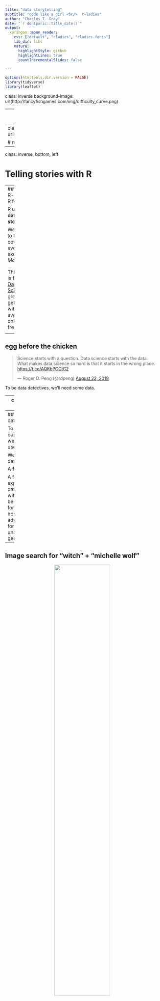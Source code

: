 ```yaml
---
title: "data storytelling"
subtitle: "code like a girl <br/>  r-ladies"
author: "Charles T. Gray"
date: "`r dontpanic::title_date()`"
output:
  xaringan::moon_reader:
    css: ["default", "rladies", "rladies-fonts"]
    lib_dir: libs
    nature:
      highlightStyle: github
      highlightLines: true
      countIncrementalSlides: false

---
```


```r
options(htmltools.dir.version = FALSE)
library(tidyverse)
library(leaflet)
```


class: inverse
background-image: url(http://fancyfishgames.com/img/difficulty_curve.png)

---
class: bottom, right
background-image: url(http://unconf18.ropensci.org/images/Seattle.svg)

# `l33t` is in the eye of the beholder: rOpenSci Unconf 2018

---
class: top, right
background-image: url(https://github.com/ropenscilabs/mchtoolbox/raw/master/man/figures/imgHexSmall.png)

# meritget: `w00t`

---
class: inverse, bottom, left

# Telling stories with R

---
## What do R-users use R for?

R users are **data storytellers**.

We're going to try to cover everything except *Model*.

<!-- ![](https://github.com/hadley/r4ds/blob/master/diagrams/data-science-explore.png?raw=true) -->

<center>
<img src="https://github.com/hadley/r4ds/blob/master/diagrams/data-science-explore.png?raw=true" style="width:60%">
</center>


This image is from [R for Data Science](http://r4ds.had.co.nz/), a great text to get started with. It's available online as a free ebook.

<blockquote class="twitter-tweet" data-lang="en"><p lang="en" dir="ltr">I just crunched the numbers and determined I make (on average) $1.86 on each copy of R4DS — so you should never feel about using the free website! (<a href="https://t.co/48IKOWCtSc">https://t.co/48IKOWCtSc</a>)</p>&mdash; Hadley Wickham (@hadleywickham) <a href="https://twitter.com/hadleywickham/status/1032413255313055745?ref_src=twsrc%5Etfw">August 22, 2018</a></blockquote>
<script async src="https://platform.twitter.com/widgets.js" charset="utf-8"></script>

---

## egg before the chicken

<blockquote class="twitter-tweet" data-lang="en"><p lang="en" dir="ltr">Science starts with a question. Data science starts with the data. What makes data science so hard is that it starts in the wrong place. <a href="https://t.co/AQKbPCCtC2">https://t.co/AQKbPCCtC2</a></p>&mdash; Roger D. Peng (@rdpeng) <a href="https://twitter.com/rdpeng/status/1032082808964100096?ref_src=twsrc%5Etfw">August 22, 2018</a></blockquote>
<script async src="https://platform.twitter.com/widgets.js" charset="utf-8"></script>


To be data detectives, we'll need some data.

---
class: inverse, bottom, left

# A fitting dataset

---
## A fitting dataset

To familiarise ourselves with R, we will do what R users do.

We will explore a dataset.

A **fitting** dataset. 

A few images to explain why a dataset about witch trials might be appropriate for a workshop hosted by an advocacy group for underrepresented genders.

---
## Image search for "witch" + "michelle wolf"

<center>
<img src="https://steemitimages.com/DQmRquBByC9rwriPGJgp3uHy4Hatg9gTQzDicgGiiX1uAzi/MichelleWolfWickedWitch_13.png" style="width:60%">
</center>

---
## Image search for "witch" + "julia gillard"

<center>
<img src="https://static.ffx.io/images/$zoom_1%2C$multiply_0.512%2C$ratio_1.777778%2C$width_2000%2C$x_0%2C$y_23/t_crop_custom/t_sharpen%2Cq_auto%2Cf_auto/415251affe0440a502699c0723e8229e86270864" style="width:70%">
</center>

---
## Image search for "witch" + "hillary clinton"

<center>
<img src="http://wp.production.patheos.com/blogs/panmankey/files/2016/11/1-hillary-witch-2-768x432.jpg" style="width:80%">
</center>

### A fitting dataset

The inspiration for this presentation was an [analysis](http://rex-analytics.com/witch-hunting-europe-discovery-missingness/) by Steph de Silva, of [useR! 2018](https://user2018.r-project.org/blog/2018/05/30/interview-with-steph-de-silva/) keynote renown.


---
class: inverse, bottom, left
# Questions, questions that need answering

---
## What would you like to know?

What *data* do we have available?


```r
# Below, the <center> syntax is html to centre the gif within. Notice that it is the same syntax as importing a png, jpg, or pdf image. 

# Rmarkdown and chunks support latex, html, bash, python, and whatnot. Due to this flexibility, for some researchers, such as Charles, .Rmd is their preferred working document type.  

# Setting the chunk option to echo = FALSE ensures this isn't in the html output. There are many chunk options in Rmarkdown documents to explore. 
```

<center>
<img src="https://alloftheones.files.wordpress.com/2014/04/ezgif-save.gif" style="width:60%">
</center>

---
## How to answer these questions?

For *this* workshop:

- [language](https://www.r-project.org/): R
- [Integrated development environment (IDE)](https://en.wikipedia.org/wiki/Integrated_development_environment): RStudio

### Why these tools?

- R was intentionally developed to be a data analysis language (aeroplane) 
- RStudio is designed to help users use R (airport)

"The plane is pretty boring without the airport around it."

(Tip of the hat to Julia Lowndes for the aeroplane analogy.)

---
class: inverse, bottom, left
# Installation hell

---
## Installation overview

- install R
- install RStudio 

Installation instructions [adapted](https://github.com/rladies/meetup-presentations_london/blob/master/2016-04_Beginners_DropIn/April_DropIn.Rmd) with appreciation from a previous workshop. 

---
## Install R on Mac or Windows

Go to the [Comprehensive R Archive Network](https://cran.r-project.org/)(CRAN) website.

It was first in a google search for 'cran' in June 2018.

---

### For Mac users

- Click on **Download R for (Mac) OS X** 
- Look at the top link under **Latest release**, which at time of writing is **R-3.5.0.pkg**, and download this if compatible with your current version mac OS (Mavericks 10.9 or higher). Otherwise download the version beneath it which is compatible for older mac OS versions. 

### For Windows users

- Click on **Download R for Windows** 
- Then click on the link **install R for the first time** 
- Download from the large link at the top of the page which at time of writing is **Download R 3.5.0 for Windows**. 

---
## Install R

- Then double click the downloaded **R-3.5.0.pkg** file and follow the prompts to install the downloaded software.

---
## Download & Install RStudio:

Go to the [RStudio](https://www.rstudio.com/) website.  

It was first in a google search for 'rstudio' in June 2018.

Choose **RStudio** and scroll down to the blue **Download RStudio Desktop** button. 

Click the green button to download **RStudio Desktop Open Source License** and select appropriate installer for your operating system.

Double click the installer and follow the prompts to set up RStudio. 

---
## Why RStudio?

Working in an RStudio [project](https://support.rstudio.com/hc/en-us/articles/200526207-Using-Projects) has **many** benefits.

- Free, open source software R in an IDE
- Reproducible workflows
- Streamlined workflow, project to package

---
class: inverse, bottom, left
# Getting started in RStudio

---
## Create a project

- Open RStudio and create a project via **File-New Project**
- Select **New Directory** and choose **New Project**
- Name your project **rcurious**
- Save the project directory wherever suits you


---
## Argh, so many windows

Let's start with a couple useful panes.

- Console
- Environment

### Cheat sheet

**Help-Cheatsheets-RStudio IDE Cheatsheet** 

---
class: inverse, bottom, left
# How to run code?!

---

## Pseudo code

So that you have the experience of getting your hands dirty with code, we'll use pseudo code.

```{}
<this is pseudo code>

install.packages("<write code here>")


```

If I wanted to install a package called `metafor`, I would use the code

```{}
install.packages("metafor")
```

Notice that we drop the `<>`. That's not code, it's *pseudo code* to highlight where your input is.

---

## Running code in the Console

The console is where you can execute single-line R commands.

The console is located, by default, in the lower left pane. 

### code it, grrl

Try `3 + 2` in the Console pane and press **enter**.

---

## Environment

I can store the number 5 in an *object* `x`. To assign a value we use an arrow `<-`.

```r
# Say, if I wanted to store the character string 
"the cake is a lie" 
# in a variable called cake. 
cake <- "the cake is a lie"

# show me the cake
cake
```

### code it, grrl

If I assign the value 5 to the *object* `x`, and call it in the console, it returns the value assigned.

```r
# Assign 5 to x and call x.
x <- 5
```

There are many complex data types in R.

---

## Data structures in R

Data *objects* can be made of

- numbers
- characters "this is a character string"
- logicals (TRUE/FALSE) 
- list (mixed)

Or tables of combinations of the above.

```r
# The head() function displays the top of the table. Here I asked to see the top 2 lines of the preloaded iris dataset in R. These small preloaded datasets are very handy for trying things out.

head(iris, 2)

# Notice, also, that setting echo = FALSE in this chunk prevents the code and commments from displaying in the knitted document.
```


And much more.

---

The witch trials dataset is a table.

It is a [*tidy*](https://cran.r-project.org/web/packages/tidyr/vignettes/tidy-data.html) data structure:

- rows are *observations*
- columns are *variables* (attributes)

---

## Editor

We'll do this analysis in R markdown.

- run code in *chunks*
- write in text, LaTeX, html, outside of code chunks 
- make websites, presentations, books 

---
class: bottom, center, inverse

# Rmarkdown

---

## Opening an .Rmd

Open **File-New File-R Markdown** 

Follow the prompts to install the required *packages*.  

Give your document a title and press **ok**.

This will open an *untitled* template. 

Save your document - note, you have given your document a title, not saved it!

Press the wheel next to the **knit** icon at the top of the Editor pane and select Viewer.

Now we will *knit* our document.

---

## The tutorial document

A treasure trove! 

---
## Presentations to notes
 
**control + shift + k** to knit

But it is annoying having a pop out window, so let's view these notes in the Viewer pane.

We are going to modify the YAML at the top of the document so that you can see how to toggle a presentation into notes. 

Press the little **document outline** button in the top right corner of the Editor pane, and navigate to the top of the document.

```
output :
  # ioslides_presentation 
  html_document: 
     toc: true
     toc_float: true
```

Knit again. (This can take a while.) 

---

### code it, grrl

Navigate to this section in the Editor pane by using the **Document Outline** provided by the button in the top right of the Editor.

---
### code it, grrl

Let's create a section called **cats**.


- To create a heading use `#`. The more `###`, the smaller the heading.

```{}
## cats are awesome
```

becomes 

## cats are awesome

```r
# add heading here "cats" 
```

## cats

Somewhat confusingly, comments in R are indicated with a single `#`.


---
We can add bullet points with  `-`. So,

```
- Euclid
- Beanie
- Patches
```

renders in your output like this:

- Euclid
- Beanie
- Patches 


### code it, grrl

```r
# add Patches' name to the list
```

### Cheatsheet

You can make tables, insert images and videos, and much more! 

There are two cheatsheets on RMarkdown in **Help-Cheatsheets**. 

### 

Knit your document and bask in the pretty!

---
class: inverse, bottom, left 

# Packages

---

## Packages

Packages are collections of other people's code.

Often someone has already written a script that does what you want to do.

For example, we want to import the witch trials data. We will use a package that helps with data wrangling tasks like this, the [`tidyverse`](https://www.tidyverse.org/). 

We're going to use the metapackage `tidyverse` to help us with our data analysis. 

---

## Functions

The most common element of packages are functions. R also comes preloaded with a *base* of functions commonly used. 

Functions run other people's code for us, so that we don't have to reinvent the wheel. 
We will use functions to intall and load the `tidyverse`.

### How to spot a function

- *functions* in R take the form `<function()>`

### Getting more information 

To learn more about a function, type `?function` into the Console, and the Help pane will display documentation. 

---

## Installing packages

We want to install the package `tidyverse`.

Take a look at the help documentation for the function `install.packages()`.

### installation
`install.packages("<name of package>")`

NB: packages only need to be installed once.

---
## Using packages

`library(<name of package>)`

### code it, grrl

We would like to install and use a package called "tidyverse". 

Let's try. 

I already have `tidyverse` installed. What happens if I try to load a package I haven't installed yet? 

```r
# load tidyverse
library(tidyverse)

# try loading a package that hasn't been installed at the console 
```

---
class: bottom, left, inverse

# Importing data

---

## Import the witch trials data

Since the data is stored on an online repository, we can import it via url. 

We can import this data using the `read_csv()` function from the `tidyverse`. 

**This function takes one argument, the url, which goes between the () as a "character string".**   

There are many types file types, which often need special care. 

---
## code it, grrl

The data is found here: "https://raw.githubusercontent.com/JakeRuss/witch-trials/master/data/trials.csv"

Try importing the data at the console with `read_csv`. 

```{}
read_csv(<"my_url">)
```



```r
# import data with read_csv
witchdat <- readr::read_csv("https://raw.githubusercontent.com/JakeRuss/witch-trials/master/data/trials.csv")
```


`read_csv` with the argument url produces a data object. An object we can assign.

Open a code chunk *here* and read the data in using `read_csv` and assign `<-` the data to an object called `witchdat`

- **control+alt+i** to open a code chunk. 
- press green **play** to run chunk.


---

## Take a look

What do we see in the Environment?

Click on it!


---
class: inverse, bottom, left

# Exploratory data analysis

---
## Exploratory data analysis

Let's explore the information in this table.

- summary
- wrangling and cleaning 
- visualisation

---
## Summary functions

Lots of objects in R `<an R object>` are friendly to the `summary(<an R object>)` function. We're going to use a fancy summary function that gives nice histograms. 

```{}
skimr::skim(<a dataset>)
```

### code it, grrl

- Open a code chunk here and load the `skimr` package in your notes
- apply the `skim` function to the `witchdat` data

```r
skimr::skim(witchdat)
```

---
### 

```r
summary(witchdat$year)
```


---
## Informed questions

*Based on this new information, what questions do we add or update?*

At this point, we often wish to manipulate the data in some way. 

This is variously known as wrangling, cleaning, and scrubbing.

---
class: bottom, left, inverse
# Data wrangling

---
## The fine art of wrangling

<center>
<img src="http://p.migdal.pl/imgs/2016-03-15-dark-side-of-science-meme.jpg" style="width:80%">
</center>

---
## Change the name of a variable

This presentation is inspired by Steph de Silva's wonderful [analysis](http://rex-analytics.com/witch-hunting-europe-discovery-missingness/) *Witch Hunting in Europe: a discovery of missingness*.

One of the first things that Steph does is change the name of the column `gadm.adm0` to something more human-interpretable, `country`.

Steph notes, 
> "This is a gross oversimplification of geography in the middle ages of Europe, but it describes the location of the trial in terms that will be most familiar to many modern users."

---
## Follow in the footsteps of greatness

Let's use the `rename()` function to change the name of the variable (column) `gadm.adm0` to `country`.

To do this, we'll learn a very useful *operator*, the pipe ` %>% `. 

---
## The pipe

Piping makes code easier to read (arguably).  

For example, we saw a snapshot of the preloaded iris data earlier.

The `head()` function takes one argument, a table: 

```{}
head(<some data table>). 
```

But we could also *pipe* `%>%` the data into the function.

```{}
<some data table> %>% head() 
```

---
## code it, grrl

Use the pipe operator and the `head` function to present the top of the `witchdat` dataset. 

```r
# head function applied to witchdat

# head function with pipe applied to witchdat

```

---
## Rename a column

We can rename a column by constructing a pipe from the table to the `rename` function
```{}
<my data> %>% 
  rename(<newname> = <oldname>)
```
### code it, grrl

Pipe `witchdat` to the `rename` function and change `gadm.adm0` to `country`. 

---
class: bottom, left, inverse
# Visualisation

---
## The structure of a ggplot

The tidy way of plotting data is with the `ggplot2` package, which comes with the `tidyverse`.

```{}
<some data> %>% # pipe the data to ggplot()



```

```r
witchdat %>% ggplot()
```


### code it, grrl

What happens when we `%>%` the `witchdat` table into `ggplot()`?

---
## Aesthetics

We define x and y axes of the plot with aesthetics in `ggplot`.

```{}
<some data> %>% 
  ggplot(aes(x = <column name>, y = <column name>))
```

### code it, grrl

What happens if we set x and y axes to column names in `aes`? 

---
## code it, grrl: my first ggplot

Let's see how many women were murdered as witches over time.  

We'll add a plot layer `+` to our ggplot using `geom_point` for a scatterplot. 

Set the x axis to *year* and the y axis to *deaths*.

```{}
<data> %>% 
  ggplot(aes(x = <column with year>, y = <column with deaths>)) +
  geom_point() # Adds a scatterplot.
```


```r
# just in case I forgot to import the data 
witchdat <- readr::read_csv("https://raw.githubusercontent.com/JakeRuss/witch-trials/master/data/trials.csv")


```


---
## leaflet demo


```r
leaflet::leaflet() %>%
  leaflet::addTiles() %>%
  leaflet::addCircles(data = witchdat,
                      lng = ~ lon,
                      lat = ~ lat)

```

---
class: bottom, right, inverse
# Further reading

---
## The rstats community is the best

I thought you might be interested in a conversation I had while preparing this workshop. The [rstats community](https://community.rstudio.com/) is your best resource.

<blockquote class="twitter-tweet" data-lang="en"><p lang="en" dir="ltr">How to teach R to students so they make enough autonomous cognitive links to take more away from the experience than simply successfully running the example? <a href="https://twitter.com/samclifford?ref_src=twsrc%5Etfw">@samclifford</a> <a href="https://twitter.com/MilesMcBain?ref_src=twsrc%5Etfw">@MilesMcBain</a> <a href="https://twitter.com/thejholloway?ref_src=twsrc%5Etfw">@thejholloway</a> <a href="https://twitter.com/visnut?ref_src=twsrc%5Etfw">@visnut</a> <a href="https://t.co/PlNt3M0xY3">https://t.co/PlNt3M0xY3</a></p>&mdash; Charles T. Gray (@cantabile) <a href="https://twitter.com/cantabile/status/1008248732259790849?ref_src=twsrc%5Etfw">June 17, 2018</a></blockquote>
<script async src="https://platform.twitter.com/widgets.js" charset="utf-8"></script>

Sidenote, I'd recently seen Maelle Salmon speak about the benefits of blogging to engage with the community. 

This was the first time I tweeted about a blogpost; it is very reassuring to have people to bounce ideas off.

---
## Thanks for coming

We hope you had fun. 

### Special thanks

- Ally and everyone at Code Like a Girl
- All the R-Ladies who contributed to this workshop
    - Di
    - Kim
    - Steph
    - Sarah K.
    - Sarah R.
- Miles for git support 
- test specimen Dr X  


---
## Further reading

- Steph's original [analysis](http://rex-analytics.com/witch-hunting-europe-discovery-missingness/) 
- [R for Data Science](http://r4ds.had.co.nz/)
- The installation instructions are [adapted](https://github.com/rladies/meetup-presentations_london/blob/master/2016-04_Beginners_DropIn/April_DropIn.Rmd) from a previous workshop. 

